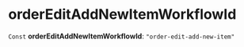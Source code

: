 
# orderEditAddNewItemWorkflowId

 `Const` **orderEditAddNewItemWorkflowId**: `"order-edit-add-new-item"`
